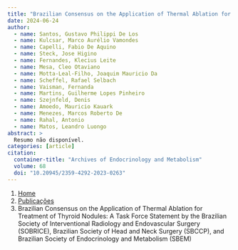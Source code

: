 ```yaml
---
title: "Brazilian Consensus on the Application of Thermal Ablation for Treatment of Thyroid Nodules: A Task Force Statement by the Brazilian Society of Interventional Radiology and Endovascular Surgery (SOBRICE), Brazilian Society of Head and Neck Surgery (SBCCP), and Brazilian Society of Endocrinology and Metabolism (SBEM)"
date: 2024-06-24
author:
  - name: Santos, Gustavo Philippi De Los
  - name: Kulcsar, Marco Aurélio Vamondes
  - name: Capelli, Fabio De Aquino
  - name: Steck, Jose Higino
  - name: Fernandes, Klecius Leite
  - name: Mesa, Cleo Otaviano
  - name: Motta-Leal-Filho, Joaquim Mauricio Da
  - name: Scheffel, Rafael Selbach
  - name: Vaisman, Fernanda
  - name: Martins, Guilherme Lopes Pinheiro
  - name: Szejnfeld, Denis
  - name: Amoedo, Mauricio Kauark
  - name: Menezes, Marcos Roberto De
  - name: Rahal, Antonio
  - name: Matos, Leandro Luongo
abstract: > 
  Resumo não disponível.
categories: [article]
citation: 
  container-title: "Archives of Endocrinology and Metabolism"
  volume: 68
  doi: "10.20945/2359-4292-2023-0263"
---
```


```{=html}
<nav aria-label="breadcrumb">
  <ol class="breadcrumb">
    <li class="breadcrumb-item"><a href="../../index.html">Home</a></li>
    <li class="breadcrumb-item"><a href="../index.html">Publicações</a></li>
    <li class="breadcrumb-item active" aria-current="page">Brazilian Consensus on the Application of Thermal Ablation for Treatment of Thyroid Nodules: A Task Force Statement by the Brazilian Society of Interventional Radiology and Endovascular Surgery (SOBRICE), Brazilian Society of Head and Neck Surgery (SBCCP), and Brazilian Society of Endocrinology and Metabolism (SBEM)</li>
  </ol>
</nav>
```
